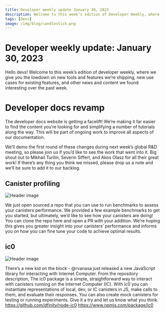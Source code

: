 ```yaml
---
title: Developer weekly update January 30, 2023
description: Welcome to this week’s edition of Developer Weekly, where we give you the lowdown on new tools and features we’re shipping, new use cases for existing features, and other news and content we found interesting over the past week.
tags: [Devs]
image: /img/blog/candlestick.png
---
```


# Developer weekly update: January 30, 2023

Hello devs! Welcome to this week’s edition of developer weekly, where we give you the lowdown on new tools and features
we’re shipping, new use cases for existing features, and other news and content we found interesting over the past week.

# Developer docs revamp

The developer docs website is getting a facelift! We’re making it far easier to find the content you’re looking for and
simplifying a number of tutorials along the way. This will be part of ongoing work to improve all aspects of our
documentation.

We’ll demo the first round of these changes during next week’s global R&D meeting, so please join us if you’d like to
see the work that went into it. Big shout out to Mikhail Turilin, Severin Siffert, and Akos Olasz for all their great
work!
If there’s any thing you think we missed, please drop us a note and we’ll be sure to add it to our backlog.

## Canister profiling

![Header image](../_assets/candlestick.png)

We just open sourced a repo that you can use to run benchmarks to assess your canisters performance. We provided a few
example benchmarks to get you started, but ultimately, we’d like to see how your canisters are doing!
You can clone the repo here and open a PR with your addition. We’re hoping this gives you greater insight into your
canisters’ performance and informs you on how you can fine tune your code to achieve optimal results.

## ic0
![Header image](../_assets/balloons.png)

There’s a new kid on the block - @rvanasa just released a new JavaScript library for interacting with Internet Computer.
From the repository description,
The ic0 package is a simple, straightforward way to interact with canisters running on the Internet Computer (IC).
With ic0 you can instantiate representations of local, dev, or IC canisters in JS, make calls to them, and evaluate
their responses. You can also create mock canisters for testing or running experiments.
Give it a try and let us know what you think.
https://github.com/dfinity/node-ic0
https://www.npmjs.com/package/ic0

